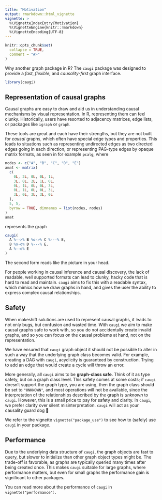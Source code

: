 ```yaml
---
title: "Motivation"
output: rmarkdown::html_vignette
vignette: >
  %\VignetteIndexEntry{Motivation}
  %\VignetteEngine{knitr::rmarkdown}
  %\VignetteEncoding{UTF-8}
---
```


```r
knitr::opts_chunk$set(
  collapse = TRUE,
  comment = "#>"
)
```

Why another graph package in R? The `caugi` package was designed to provide a _fast_, _flexible_, and _causality-first_ graph interface. 

```r
library(caugi)
```

## Representation of causal graphs

Causal graphs are easy to draw and aid us in understanding causal mechanisms by visual representation. In R, representing them can feel clunky. Historically, users have resorted to adjacency matrices, edge lists, or packages like `igraph` or `graph`.

These tools are great and each have their strengths, but they are not built for _causal_ graphs, which often have special edge types and properties. This leads to situations such as representing undirected edges as two directed edges going in each direction, or representing PAG-type edges by opaque matrix formats, as seen in for example `pcalg`, where 

```r
nodes <- c("A", "B", "C", "D", "E")
amat <- matrix(
  c(
    0L, 2L, 0L, 0L, 1L,
    3L, 0L, 2L, 1L, 0L,
    0L, 1L, 0L, 0L, 3L,
    0L, 1L, 0L, 0L, 3L,
    3L, 0L, 3L, 3L, 0L
  ),
  5, 5,
  byrow = TRUE, dimnames = list(nodes, nodes)
)
amat
```

represents the graph

```r
caugi(
  A %-->% B %o->% C %---% E,
  B %o-o% D %---% E,
  A %--o% E
)
```

The second form reads like the picture in your head.

For people working in causal inference and causal discovery, the lack of readable, well supported formats can lead to clunky, hacky code that is hard to read and maintain. `caugi` aims to fix this with a readable syntax, which mimics how we draw graphs in hand, and gives the user the ability to express complex causal relationships.

## Safety

When makeshift solutions are used to represent causal graphs, it leads to not only bugs, but confusion and wasted time. With `caugi` we aim to make causal graphs safe to work with, so you do not accidentally create invalid graphs, and so you can focus on the causal problems at hand, not on the representation.

We have ensured that `caugi` graph object it should not be possible to alter in such a way that the underlying graph class becomes valid. For example, creating a DAG with `caugi`, acyclicity is guaranteed by construction. Trying to add an edge that would create a cycle will throw an error. 

More generally, all `caugi` aims to be __graph-class safe__. Think of it as type safety, but on a graph class level. This safety comes at some costs; if `caugi` doesn't support the graph type, you are using, then the graph class should be set to `"UNKNOWN"`, and most operations will not be available, since the interpretation of the relationships described by the graph is _unknown_ to `caugi`. However, this is a small price to pay for safety and clarity. In `caugi`, we prefer clarity over silent misinterpretation. `caugi` will act as your causality guard dog 🐶

We refer to the vignette `vignette("package_use")` to see how to (safely) use `caugi` in your package.

## Performance

Due to the underlying data structure of `caugi`, the graph objects are fast to query, but slower to initialize than other graph object types might be. The trade-off is favorable, as graphs are typically queried many times after being created once. This makes `caugi` suitable for large graphs, where performance matters, but even for small graphs the performance gain is significant to other packages. 

You can read more about the performance of `caugi` in `vignette("performance")`.
